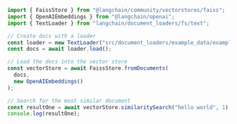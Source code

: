 ```typescript
import { FaissStore } from "@langchain/community/vectorstores/faiss";
import { OpenAIEmbeddings } from "@langchain/openai";
import { TextLoader } from "langchain/document_loaders/fs/text";

// Create docs with a loader
const loader = new TextLoader("src/document_loaders/example_data/example.txt");
const docs = await loader.load();

// Load the docs into the vector store
const vectorStore = await FaissStore.fromDocuments(
  docs,
  new OpenAIEmbeddings()
);

// Search for the most similar document
const resultOne = await vectorStore.similaritySearch("hello world", 1);
console.log(resultOne);
```